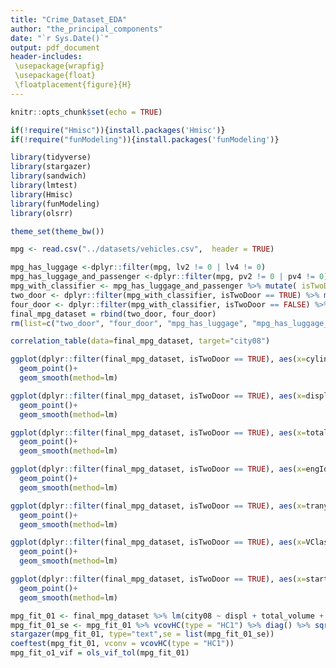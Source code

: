 ```yaml
---
title: "Crime_Dataset_EDA"
author: "the_principal_components"
date: "`r Sys.Date()`"
output: pdf_document
header-includes:
 \usepackage{wrapfig}
 \usepackage{float}
 \floatplacement{figure}{H}
---
```


```r
knitr::opts_chunk$set(echo = TRUE)
```

```r
if(!require("Hmisc")){install.packages('Hmisc')}
if(!require("funModeling")){install.packages('funModeling')}
```
```r

library(tidyverse) 
library(stargazer)
library(sandwich)
library(lmtest)
library(Hmisc)
library(funModeling)
library(olsrr)

theme_set(theme_bw())
```

```r
mpg <- read.csv("../datasets/vehicles.csv",  header = TRUE)
```
```r
mpg_has_luggage <-dplyr::filter(mpg, lv2 != 0 | lv4 != 0)
mpg_has_luggage_and_passenger <-dplyr::filter(mpg, pv2 != 0 | pv4 != 0)
mpg_with_classifier <- mpg_has_luggage_and_passenger %>% mutate( isTwoDoor = (pv2 != 0))
two_door <- dplyr::filter(mpg_with_classifier, isTwoDoor == TRUE) %>% mutate( total_volume = pv2 + lv2)
four_door <- dplyr::filter(mpg_with_classifier, isTwoDoor == FALSE) %>% mutate( total_volume = pv4 + lv4)
final_mpg_dataset = rbind(two_door, four_door)
rm(list=c("two_door", "four_door", "mpg_has_luggage", "mpg_has_luggage_and_passenger", "mpg_with_classifier"))
```

```r
correlation_table(data=final_mpg_dataset, target="city08")
```

```r
ggplot(dplyr::filter(final_mpg_dataset, isTwoDoor == TRUE), aes(x=cylinders, y=city08)) + 
  geom_point()+
  geom_smooth(method=lm)

ggplot(dplyr::filter(final_mpg_dataset, isTwoDoor == TRUE), aes(x=displ, y=city08)) +
  geom_point()+
  geom_smooth(method=lm)

ggplot(dplyr::filter(final_mpg_dataset, isTwoDoor == TRUE), aes(x=total_volume , y=city08)) +
  geom_point()+
  geom_smooth(method=lm)

ggplot(dplyr::filter(final_mpg_dataset, isTwoDoor == TRUE), aes(x=engId, y=city08)) +
  geom_point()+
  geom_smooth(method=lm)

ggplot(dplyr::filter(final_mpg_dataset, isTwoDoor == TRUE), aes(x=trany, y=city08)) +
  geom_point()+
  geom_smooth(method=lm)

ggplot(dplyr::filter(final_mpg_dataset, isTwoDoor == TRUE), aes(x=VClass, y=city08)) +
  geom_point()+
  geom_smooth(method=lm)

ggplot(dplyr::filter(final_mpg_dataset, isTwoDoor == TRUE), aes(x=startStop , y=city08)) +
  geom_point()+
  geom_smooth(method=lm)
```
```r
mpg_fit_01 <- final_mpg_dataset %>% lm(city08 ~ displ + total_volume + VClass, data = .)
mpg_fit_01_se <- mpg_fit_01 %>% vcovHC(type = "HC1") %>% diag() %>% sqrt()
stargazer(mpg_fit_01, type="text",se = list(mpg_fit_01_se))
coeftest(mpg_fit_01, vconv = vcovHC(type = "HC1"))
mpg_fit_o1_vif = ols_vif_tol(mpg_fit_01)
```